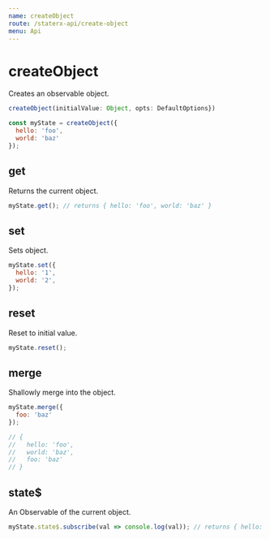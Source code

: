 ```yaml
---
name: createObject
route: /staterx-api/create-object
menu: Api
---
```


# createObject

Creates an observable object.

```js
createObject(initialValue: Object, opts: DefaultOptions})
```

```js
const myState = createObject({
  hello: 'foo',
  world: 'baz'
});
```

## get

Returns the current object.

```js
myState.get(); // returns { hello: 'foo', world: 'baz' }
```

## set

Sets object.

```js
myState.set({
  hello: '1',
  world: '2',
});
```

## reset

Reset to initial value.

```js
myState.reset();
```

## merge

Shallowly merge into the object.

```js
myState.merge({
  foo: 'baz'
});

// {
//   hello: 'foo',
//   world: 'baz',
//   foo: 'baz'
// }
```

## state$

An Observable of the current object.

```js
myState.state$.subscribe(val => console.log(val)); // returns { hello: 'foo', world: 'baz' }
```